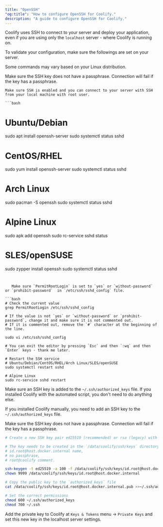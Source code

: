 ```yaml
---
title: "OpenSSH"
"og:title": "How to configure OpenSSH for Coolify."
description: "A guide to configure OpenSSH for Coolify."
---
```


Coolify uses SSH to connect to your server and deploy your application, even if you are using only the `localhost` server - where Coolify is running on.

To validate your configuration, make sure the followings are set on your server.

Some commands may vary based on your Linux distribution.


  Make sure the SSH key does not have a passphrase. Connection will fail if the
  key has a passphrase.




    Make sure SSH is enabled and you can connect to your server with SSH from your local machine with root user.

    ```bash

# Ubuntu/Debian

sudo apt install openssh-server
sudo systemctl status sshd

# CentOS/RHEL

sudo yum install openssh-server
sudo systemctl status sshd

# Arch Linux

sudo pacman -S openssh
sudo systemctl status sshd

# Alpine Linux

sudo apk add openssh
sudo rc-service sshd status

# SLES/openSUSE

sudo zypper install openssh
sudo systemctl status sshd

````
  

   Make sure `PermitRootLogin` is set to `yes` or `without-password` or `prohibit-password`  in `/etc/ssh/sshd_config` file.

```bash
# Check the current value
grep PermitRootLogin /etc/ssh/sshd_config

# If the value is not `yes` or `without-password` or `prohibit-password`, change it and make sure it is not commented out.
# If it is commented out, remove the `#` character at the beginning of the line.

sudo vi /etc/ssh/sshd_config

# You can exit the editor by pressing `Esc` and then `:wq` and then `Enter` keys - thank me later.

# Restart the SSH service
# Ubuntu/Debian/CentOS/RHEL/Arch Linux/SLES/openSUSE
sudo systemctl restart sshd

# Alpine Linux
sudo rc-service sshd restart

````

  

   Make sure an SSH key is added to the `~/.ssh/authorized_keys` file.
If you installed Coolify with the automated script, you don't need to do anything else.

If you installed Coolify manually, you need to add an SSH key to the `~/.ssh/authorized_keys` file.


  Make sure the SSH key does not have a passphrase. Connection will fail if the
  key has a passphrase.


```bash
# Create a new SSH key pair ed25519 (recommended) or rsa (legacy) with the following command.

# The key needs to be created in the `/data/coolify/ssh/keys` directory with,
# id.root@host.docker.internal name,
# no passphrase,
# root@coolify comment.

ssh-keygen -t ed25519 -a 100 -f /data/coolify/ssh/keys/id.root@host.docker.internal -q -N "" -C root@coolify
chown 9999 /data/coolify/ssh/keys/id.root@host.docker.internal

# Copy the public key to the `authorized_keys` file
cat /data/coolify/ssh/keys/id.root@host.docker.internal.pub >>~/.ssh/authorized_keys

# Set the correct permissions
chmod 600 ~/.ssh/authorized_keys
chmod 700 ~/.ssh
```

  

Add the private key to Coolify at `Keys & Tokens` menu -> `Private Keys` and set this new key in the localhost server settings.

  
  
